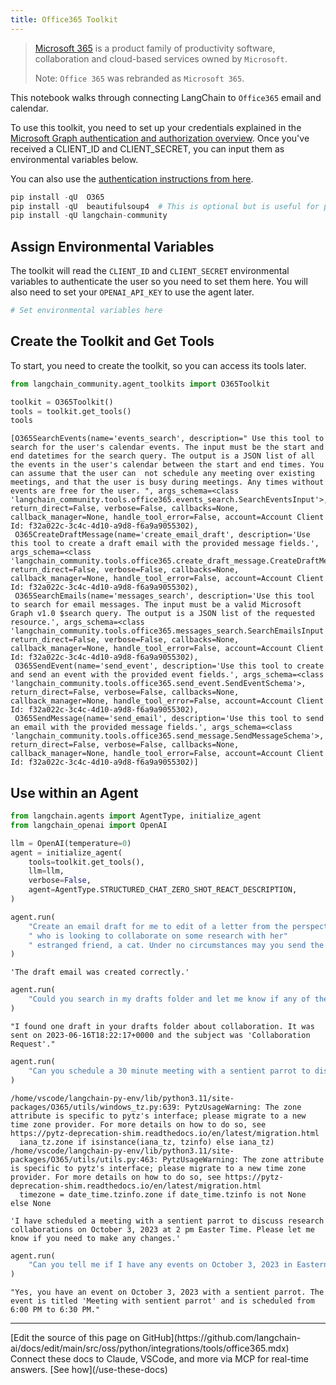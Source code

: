 ```yaml
---
title: Office365 Toolkit
---
```


>[Microsoft 365](https://www.office.com/) is a product family of productivity software, collaboration and cloud-based services owned by `Microsoft`.
>
>Note: `Office 365` was rebranded as `Microsoft 365`.

This notebook walks through connecting LangChain to `Office365` email and calendar.

To use this toolkit, you need to set up your credentials explained in the [Microsoft Graph authentication and authorization overview](https://learn.microsoft.com/en-us/graph/auth/). Once you've received a CLIENT_ID and CLIENT_SECRET, you can input them as environmental variables below.

You can also use the [authentication instructions from here](https://o365.github.io/python-o365/latest/getting_started.html#oauth-setup-pre-requisite).

```python
pip install -qU  O365
pip install -qU  beautifulsoup4  # This is optional but is useful for parsing HTML messages
pip install -qU langchain-community
```

## Assign Environmental Variables

The toolkit will read the `CLIENT_ID` and `CLIENT_SECRET` environmental variables to authenticate the user so you need to set them here. You will also need to set your `OPENAI_API_KEY` to use the agent later.

```python
# Set environmental variables here
```

## Create the Toolkit and Get Tools

To start, you need to create the toolkit, so you can access its tools later.

```python
from langchain_community.agent_toolkits import O365Toolkit

toolkit = O365Toolkit()
tools = toolkit.get_tools()
tools
```

```output
[O365SearchEvents(name='events_search', description=" Use this tool to search for the user's calendar events. The input must be the start and end datetimes for the search query. The output is a JSON list of all the events in the user's calendar between the start and end times. You can assume that the user can  not schedule any meeting over existing meetings, and that the user is busy during meetings. Any times without events are free for the user. ", args_schema=<class 'langchain_community.tools.office365.events_search.SearchEventsInput'>, return_direct=False, verbose=False, callbacks=None, callback_manager=None, handle_tool_error=False, account=Account Client Id: f32a022c-3c4c-4d10-a9d8-f6a9a9055302),
 O365CreateDraftMessage(name='create_email_draft', description='Use this tool to create a draft email with the provided message fields.', args_schema=<class 'langchain_community.tools.office365.create_draft_message.CreateDraftMessageSchema'>, return_direct=False, verbose=False, callbacks=None, callback_manager=None, handle_tool_error=False, account=Account Client Id: f32a022c-3c4c-4d10-a9d8-f6a9a9055302),
 O365SearchEmails(name='messages_search', description='Use this tool to search for email messages. The input must be a valid Microsoft Graph v1.0 $search query. The output is a JSON list of the requested resource.', args_schema=<class 'langchain_community.tools.office365.messages_search.SearchEmailsInput'>, return_direct=False, verbose=False, callbacks=None, callback_manager=None, handle_tool_error=False, account=Account Client Id: f32a022c-3c4c-4d10-a9d8-f6a9a9055302),
 O365SendEvent(name='send_event', description='Use this tool to create and send an event with the provided event fields.', args_schema=<class 'langchain_community.tools.office365.send_event.SendEventSchema'>, return_direct=False, verbose=False, callbacks=None, callback_manager=None, handle_tool_error=False, account=Account Client Id: f32a022c-3c4c-4d10-a9d8-f6a9a9055302),
 O365SendMessage(name='send_email', description='Use this tool to send an email with the provided message fields.', args_schema=<class 'langchain_community.tools.office365.send_message.SendMessageSchema'>, return_direct=False, verbose=False, callbacks=None, callback_manager=None, handle_tool_error=False, account=Account Client Id: f32a022c-3c4c-4d10-a9d8-f6a9a9055302)]
```

## Use within an Agent

```python
from langchain.agents import AgentType, initialize_agent
from langchain_openai import OpenAI
```

```python
llm = OpenAI(temperature=0)
agent = initialize_agent(
    tools=toolkit.get_tools(),
    llm=llm,
    verbose=False,
    agent=AgentType.STRUCTURED_CHAT_ZERO_SHOT_REACT_DESCRIPTION,
)
```

```python
agent.run(
    "Create an email draft for me to edit of a letter from the perspective of a sentient parrot"
    " who is looking to collaborate on some research with her"
    " estranged friend, a cat. Under no circumstances may you send the message, however."
)
```

```output
'The draft email was created correctly.'
```

```python
agent.run(
    "Could you search in my drafts folder and let me know if any of them are about collaboration?"
)
```

```output
"I found one draft in your drafts folder about collaboration. It was sent on 2023-06-16T18:22:17+0000 and the subject was 'Collaboration Request'."
```

```python
agent.run(
    "Can you schedule a 30 minute meeting with a sentient parrot to discuss research collaborations on October 3, 2023 at 2 pm Easter Time?"
)
```

```output
/home/vscode/langchain-py-env/lib/python3.11/site-packages/O365/utils/windows_tz.py:639: PytzUsageWarning: The zone attribute is specific to pytz's interface; please migrate to a new time zone provider. For more details on how to do so, see https://pytz-deprecation-shim.readthedocs.io/en/latest/migration.html
  iana_tz.zone if isinstance(iana_tz, tzinfo) else iana_tz)
/home/vscode/langchain-py-env/lib/python3.11/site-packages/O365/utils/utils.py:463: PytzUsageWarning: The zone attribute is specific to pytz's interface; please migrate to a new time zone provider. For more details on how to do so, see https://pytz-deprecation-shim.readthedocs.io/en/latest/migration.html
  timezone = date_time.tzinfo.zone if date_time.tzinfo is not None else None
```

```output
'I have scheduled a meeting with a sentient parrot to discuss research collaborations on October 3, 2023 at 2 pm Easter Time. Please let me know if you need to make any changes.'
```

```python
agent.run(
    "Can you tell me if I have any events on October 3, 2023 in Eastern Time, and if so, tell me if any of them are with a sentient parrot?"
)
```

```output
"Yes, you have an event on October 3, 2023 with a sentient parrot. The event is titled 'Meeting with sentient parrot' and is scheduled from 6:00 PM to 6:30 PM."
```

---

<Callout icon="pen-to-square" iconType="regular">
    [Edit the source of this page on GitHub](https://github.com/langchain-ai/docs/edit/main/src/oss/python/integrations/tools/office365.mdx)
</Callout>
<Tip icon="terminal" iconType="regular">
    Connect these docs to Claude, VSCode, and more via MCP for    real-time answers. [See how](/use-these-docs)
</Tip>
